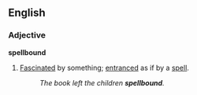 ==English==
===Adjective===
'''spellbound'''
#[[Fascinated]] by something; [[entranced]] as if by a [[spell]].
#:''The book left the children '''spellbound'''.''